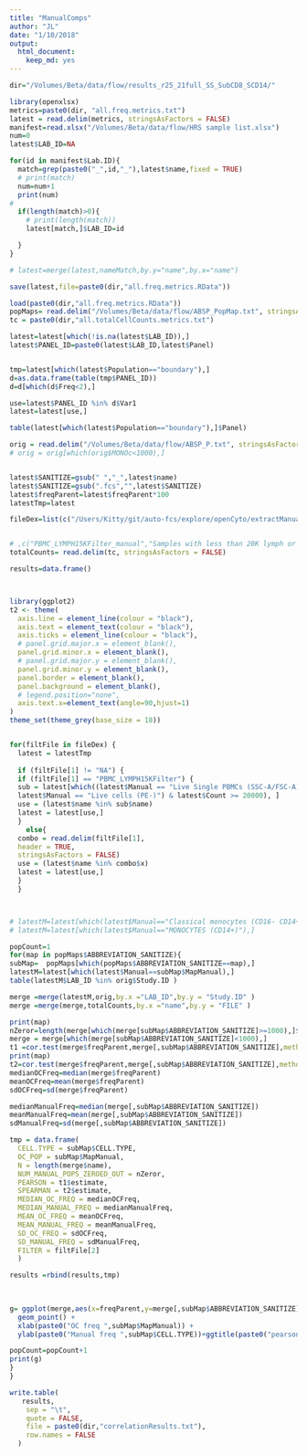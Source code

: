 ```yaml
---
title: "ManualComps"
author: "JL"
date: "1/10/2018"
output: 
  html_document: 
    keep_md: yes
---
```

```r
dir="/Volumes/Beta/data/flow/results_r25_21full_SS_SubCD8_SCD14/"
```

```r
library(openxlsx)
metrics=paste0(dir, "all.freq.metrics.txt")
latest = read.delim(metrics, stringsAsFactors = FALSE)
manifest=read.xlsx("/Volumes/Beta/data/flow/HRS sample list.xlsx")
num=0
latest$LAB_ID=NA

for(id in manifest$Lab.ID){
  match=grep(paste0("_",id,"_"),latest$name,fixed = TRUE)
  # print(match)
  num=num+1
  print(num)
# 
  if(length(match)>0){
    # print(length(match))
    latest[match,]$LAB_ID=id

  }
}

# latest=merge(latest,nameMatch,by.y="name",by.x="name")

save(latest,file=paste0(dir,"all.freq.metrics.RData"))

```


```r
load(paste0(dir,"all.freq.metrics.RData"))
popMaps= read.delim("/Volumes/Beta/data/flow/ABSP_PopMap.txt", stringsAsFactors = FALSE)
tc = paste0(dir,"all.totalCellCounts.metrics.txt")

latest=latest[which(!is.na(latest$LAB_ID)),]
latest$PANEL_ID=paste0(latest$LAB_ID,latest$Panel)


tmp=latest[which(latest$Population=="boundary"),]
d=as.data.frame(table(tmp$PANEL_ID))
d=d[which(d$Freq<2),]

use=latest$PANEL_ID %in% d$Var1
latest=latest[use,]

table(latest[which(latest$Population=="boundary"),]$Panel)

orig = read.delim("/Volumes/Beta/data/flow/ABSP_P.txt", stringsAsFactors = FALSE)
# orig = orig[which(orig$MONOc<1000),]


latest$SANITIZE=gsub(" ","_",latest$name)
latest$SANITIZE=gsub(".fcs","",latest$SANITIZE)
latest$freqParent=latest$freqParent*100
latestTmp=latest

fileDex=list(c("/Users/Kitty/git/auto-fcs/explore/openCyto/extractManualComp/manualUse.100.txt","100 randomly selected P1-P2 matched samples without abnormal/bad/manual annotatons"),c("/Users/Kitty/git/auto-fcs/explore/openCyto/extractManualComp/manualUse.txt","All samples  without abnormal/bad/manual annotatons"),c("PBMC_LYMPH15KFilter","Samples with less than 20K lymph or 20K PBMC (in OC) are excluded"),c("NA","All samples"))


# ,c("PBMC_LYMPH15KFilter_manual","Samples with less than 20K lymph or 20K PBMC (in OC) are excluded"),
totalCounts= read.delim(tc, stringsAsFactors = FALSE)

results=data.frame()



library(ggplot2)
t2 <- theme(
  axis.line = element_line(colour = "black"),
  axis.text = element_text(colour = "black"),
  axis.ticks = element_line(colour = "black"),
  # panel.grid.major.x = element_blank(),
  panel.grid.minor.x = element_blank(),
  # panel.grid.major.y = element_blank(),
  panel.grid.minor.y = element_blank(),
  panel.border = element_blank(),
  panel.background = element_blank(),
  # legend.position="none",
  axis.text.x=element_text(angle=90,hjust=1)
)
theme_set(theme_grey(base_size = 18)) 


for(filtFile in fileDex) {
  latest = latestTmp
  
  if (filtFile[1] != "NA") {
  if (filtFile[1] == "PBMC_LYMPH15KFilter") {
  sub = latest[which((latest$Manual == "Live Single PBMCs (SSC-A/FSC-A)" |
  latest$Manual == "Live cells (PE-)") & latest$Count >= 20000), ]
  use = (latest$name %in% sub$name)
  latest = latest[use,]
  } 
    else{
  combo = read.delim(filtFile[1],
  header = TRUE,
  stringsAsFactors = FALSE)
  use = (latest$name %in% combo$x)
  latest = latest[use,]
  }
  }



# latestM=latest[which(latest$Manual=="Classical monocytes (CD16- CD14+)"),]
# latestM=latest[which(latest$Manual=="MONOCYTES (CD14+)"),]

popCount=1
for(map in popMaps$ABBREVIATION_SANITIZE){
subMap=  popMaps[which(popMaps$ABBREVIATION_SANITIZE==map),]
latestM=latest[which(latest$Manual==subMap$MapManual),]
table(latestM$LAB_ID %in% orig$Study.ID )

merge =merge(latestM,orig,by.x ="LAB_ID",by.y = "Study.ID" )
merge =merge(merge,totalCounts,by.x ="name",by.y = "FILE" )

print(map)
nZeror=length(merge[which(merge[subMap$ABBREVIATION_SANITIZE]>=1000),]$name)
merge = merge[which(merge[subMap$ABBREVIATION_SANITIZE]<1000),]
t1 =cor.test(merge$freqParent,merge[,subMap$ABBREVIATION_SANITIZE],method = "pearson")
print(map)
t2=cor.test(merge$freqParent,merge[,subMap$ABBREVIATION_SANITIZE],method = "spearman")
medianOCFreq=median(merge$freqParent)
meanOCFreq=mean(merge$freqParent)
sdOCFreq=sd(merge$freqParent)

medianManualFreq=median(merge[,subMap$ABBREVIATION_SANITIZE])
meanManualFreq=mean(merge[,subMap$ABBREVIATION_SANITIZE])
sdManualFreq=sd(merge[,subMap$ABBREVIATION_SANITIZE])

tmp = data.frame(
  CELL.TYPE = subMap$CELL.TYPE,
  OC_POP = subMap$MapManual,
  N = length(merge$name),
  NUM_MANUAL_POPS_ZEROED_OUT = nZeror,
  PEARSON = t1$estimate,
  SPEARMAN = t2$estimate,
  MEDIAN_OC_FREQ = medianOCFreq,
  MEDIAN_MANUAL_FREQ = medianManualFreq,
  MEAN_OC_FREQ = meanOCFreq,
  MEAN_MANUAL_FREQ = meanManualFreq,
  SD_OC_FREQ = sdOCFreq,
  SD_MANUAL_FREQ = sdManualFreq,
  FILTER = filtFile[2]
  )

results =rbind(results,tmp)
  

  
g= ggplot(merge,aes(x=freqParent,y=merge[,subMap$ABBREVIATION_SANITIZE])) +
  geom_point() +
  xlab(paste0("OC freq ",subMap$MapManual)) +
  ylab(paste0("Manual freq ",subMap$CELL.TYPE))+ggtitle(paste0("pearson = ",t1$estimate, "\n spearman = ", t2$estimate, "\nn=",length(merge$name),", Population Number =",popCount ))

popCount=popCount+1
print(g)
}
}

write.table(
   results,
    sep = "\t",
    quote = FALSE,
    file = paste0(dir,"correlationResults.txt"),
    row.names = FALSE
  )  



```
